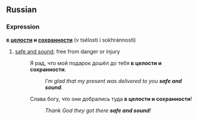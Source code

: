 ==Russian==
===Expression===
'''в [[целость|целости]] и [[сохранность|сохранности]]''' (v tsélosti i sokhránnosti)

#[[safe and sound]]; free from danger or injury
#:Я рад, что мой подарок дошёл до тебя '''в целости и сохранности'''.
#::''I’m glad that my present was delivered to you '''safe and sound'''.''
#:Слава богу, что они добрались туда '''в целости и сохранности'''!
#::''Thank God they got there '''safe and sound'''!''